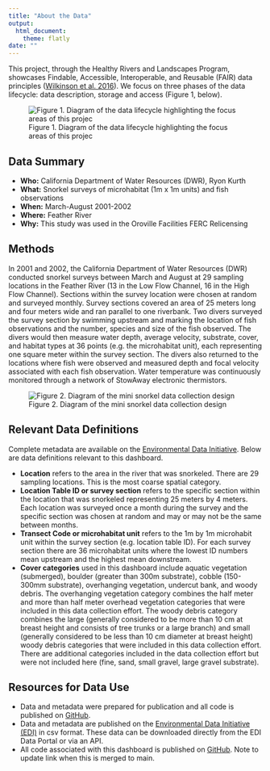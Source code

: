```yaml
---
title: "About the Data"
output: 
  html_document:
    theme: flatly
date: ""
---
```


This project, through the Healthy Rivers and Landscapes Program, showcases Findable,
Accessible, Interoperable, and Reusable (FAIR) data principles ([Wilkinson et al. 2016](https://www.nature.com/articles/sdata201618)). We focus on three phases of
the data lifecycle: data description, storage and access (Figure 1, below).

![Figure 1. Diagram of the data lifecycle highlighting the focus areas of this projec](data_lifecycle.png)

## Data Summary

- **Who:** California Department of Water Resources (DWR), Ryon Kurth
- **What:** Snorkel surveys of microhabitat (1m x 1m units) and fish observations
- **When:** March-August 2001-2002
- **Where:** Feather River
- **Why:** This study was used in the Oroville Facilities FERC Relicensing

## Methods

In 2001 and 2002, the California Department of Water Resources (DWR) conducted snorkel surveys between March and August at 29 sampling locations in the Feather River (13 in the Low Flow Channel, 16 in the High Flow Channel). Sections within the survey location were chosen at random and surveyed monthly. Survey sections covered an area of 25 meters long and four meters wide and ran parallel to one riverbank. Two divers surveyed the survey section by swimming upstream and marking the location of fish observations and the number, species and size of the fish observed. The divers would then measure water depth, average velocity, substrate, cover, and habitat types at 36 points (e.g. the microhabitat unit), each representing one square meter within the survey section. The divers also returned to the locations where fish were observed and measured depth and focal velocity associated with each fish observation. Water temperature was continuously monitored through a network of StowAway electronic thermistors. 

![Figure 2. Diagram of the mini snorkel data collection design](minisnork_methods_figure_02112025.jpg)

## Relevant Data Definitions

Complete metadata are available on the [Environmental Data Initiative](https://portal.edirepository.org/nis/mapbrowse?packageid=edi.1705.3). Below are data definitions relevant to this dashboard.

- **Location** refers to the area in the river that was snorkeled. There are 29 sampling locations. This is the most coarse spatial category.
- **Location Table ID or survey section** refers to the specific section within the location that was snorkeled representing 25 meters by 4 meters. Each location was surveyed once a month during the survey and the specific section was chosen at random and may or may not be the same between months. 
- **Transect Code or microhabitat unit** refers to the 1m by 1m microhabit unit within the survey section (e.g. location table ID). For each survey section there are 36 microhabitat units where the lowest ID numbers mean upstream and the highest mean downstream.
- **Cover categories** used in this dashboard include aquatic vegetation (submerged), boulder (greater than 300m substrate), cobble (150-300mm substrate), overhanging vegetation, undercut bank, and woody debris. The overhanging vegetation category combines the half meter and more than half meter overhead vegetation categories that were included in this data collection effort. The woody debris category combines the large (generally considered to be more than 10 cm at breast height and consists of tree trunks or a large branch) and small (generally considered to be less than 10 cm diameter at breast height) woody debris categories that were included in this data collection effort. There are additional categories included in the data collection effort but were not included here (fine, sand, small gravel, large gravel substrate).

## Resources for Data Use

- Data and metadata were prepared for publication and all code is published on [GitHub](https://github.com/Healthy-Rivers-and-Landscapes-Science/feather-river/tree/main/edi-mini-snorkel).
- Data and metadata are published on the [Environmental Data Initiative (EDI)](https://portal.edirepository.org/nis/mapbrowse?packageid=edi.1705.2) in csv format. These data can be downloaded directly from the EDI Data Portal or via an API.
- All code associated with this dashboard is published on [GitHub](https://github.com/Healthy-Rivers-and-Landscapes-Science/feather-river/tree/add-shiny-app/mini-snorkel-app). Note to update link when this is merged to main.
